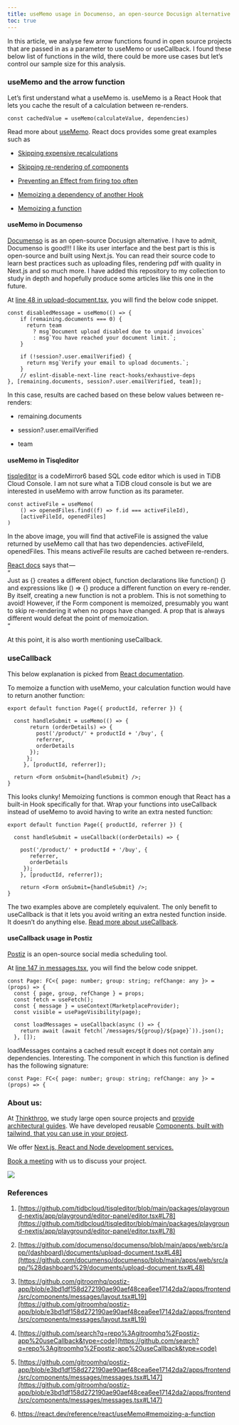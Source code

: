 ```yaml
---
title: useMemo usage in Documenso, an open-source Docusign alternative.
toc: true
---
```


In this article, we analyse few arrow functions found in open source projects that are passed in as a parameter to useMemo or useCallback. I found these below list of functions in the wild, there could be more use cases but let’s control our sample size for this analysis.

### useMemo and the arrow function

Let’s first understand what a useMemo is. useMemo is a React Hook that lets you cache the result of a calculation between re-renders.

```plaintext
const cachedValue = useMemo(calculateValue, dependencies)
```

Read more about [useMemo](https://react.dev/reference/react/useMemo). React docs provides some great examples such as

* [Skipping expensive recalculations](https://react.dev/reference/react/useMemo#skipping-expensive-recalculations)
    
* [Skipping re-rendering of components](https://react.dev/reference/react/useMemo#skipping-re-rendering-of-components)
    
* [Preventing an Effect from firing too often](https://react.dev/reference/react/useMemo#preventing-an-effect-from-firing-too-often)
    
* [Memoizing a dependency of another Hook](https://react.dev/reference/react/useMemo#memoizing-a-dependency-of-another-hook)
    
* [Memoizing a function](https://react.dev/reference/react/useMemo#memoizing-a-function)
    

#### useMemo in Documenso

[Documenso](https://github.com/documenso/documenso/blob/main/apps/web/src/app/%28dashboard%29/documents/upload-document.tsx#L48) is as an open-source Docusign alternative. I have to admit, Documenso is good!!! I like its user interface and the best part is this is open-source and built using Next.js. You can read their source code to learn best practices such as uploading files, rendering pdf with quality in Next.js and so much more. I have added this repository to my collection to study in depth and hopefully produce some articles like this one in the future.

At [line 48 in upload-document.tsx](https://github.com/documenso/documenso/blob/main/apps/web/src/app/%28dashboard%29/documents/upload-document.tsx#L48), you will find the below code snippet.

```plaintext
const disabledMessage = useMemo(() => {
    if (remaining.documents === 0) {
      return team
        ? msg`Document upload disabled due to unpaid invoices`
        : msg`You have reached your document limit.`;
    }

    if (!session?.user.emailVerified) {
      return msg`Verify your email to upload documents.`;
    }
    // eslint-disable-next-line react-hooks/exhaustive-deps
}, [remaining.documents, session?.user.emailVerified, team]);
```

In this case, results are cached based on these below values between re-renders:

* remaining.documents
    
* session?.user.emailVerified
    
* team
    

#### useMemo in Tisqleditor

[tisqleditor](https://github.com/tidbcloud/tisqleditor/tree/main) is a codeMirror6 based SQL code editor which is used in TiDB Cloud Console. I am not sure what a TiDB cloud console is but we are interested in useMemo with arrow function as its parameter.

```plaintext
const activeFile = useMemo(
    () => openedFiles.find((f) => f.id === activeFileId),
    [activeFileId, openedFiles]
)
```

In the above image, you will find that activeFile is assigned the value returned by useMemo call that has two dependencies. activeFileId, openedFiles. This means activeFile results are cached between re-renders.

[React docs](https://react.dev/reference/react/useMemo#memoizing-a-function) says that —   
“  
Just as {} creates a different object, function declarations like function() {} and expressions like () =&gt; {} produce a different function on every re-render. By itself, creating a new function is not a problem. This is not something to avoid! However, if the Form component is memoized, presumably you want to skip re-rendering it when no props have changed. A prop that is always different would defeat the point of memoization.  
“

At this point, it is also worth mentioning useCallback.

### useCallback

This below explanation is picked from [React documentation](https://react.dev/reference/react/useMemo#memoizing-a-dependency-of-another-hook).

To memoize a function with useMemo, your calculation function would have to return another function:

```plaintext
export default function Page({ productId, referrer }) {
  
  const handleSubmit = useMemo(() => {
       return (orderDetails) => {
         post('/product/' + productId + '/buy', {
         referrer,
         orderDetails
       });
      };
     }, [productId, referrer]);
   
  return <Form onSubmit={handleSubmit} />;
}
```

This looks clunky! Memoizing functions is common enough that React has a built-in Hook specifically for that. Wrap your functions into useCallback instead of useMemo to avoid having to write an extra nested function:

```plaintext
export default function Page({ productId, referrer }) {
 
  const handleSubmit = useCallback((orderDetails) => {
 
    post('/product/' + productId + '/buy', {
       referrer,
       orderDetails
     });
    }, [productId, referrer]);
    
    return <Form onSubmit={handleSubmit} />;
}
```

The two examples above are completely equivalent. The only benefit to useCallback is that it lets you avoid writing an extra nested function inside. It doesn’t do anything else. [Read more about useCallback](https://react.dev/reference/react/useCallback).

#### useCallback usage in Postiz

[Postiz](https://postiz.com/) is an open-source social media scheduling tool.

At [line 147 in messages.tsx](https://github.com/gitroomhq/postiz-app/blob/e3bd1df158d272190ae90aef48cea6ee17142da2/apps/frontend/src/components/messages/messages.tsx#L147), you will find the below code snippet.

```plaintext
const Page: FC<{ page: number; group: string; refChange: any }> = (props) => {
  const { page, group, refChange } = props;
  const fetch = useFetch();
  const { message } = useContext(MarketplaceProvider);
  const visible = usePageVisibility(page);

  const loadMessages = useCallback(async () => {
    return await (await fetch(`/messages/${group}/${page}`)).json();
  }, []);
```

loadMessages contains a cached result except it does not contain any dependencies. Interesting. The component in which this function is defined has the following signature:

```plaintext
const Page: FC<{ page: number; group: string; refChange: any }> = (props) => {
```

### About us:

At [Thinkthroo](https://thinkthroo.com/), we study large open source projects and [provide architectural guides](https://app.thinkthroo.com/architecture). We have developed reusable [Components, built with tailwind, that you can use in your project](https://thinkthroo.com/components).

We offer [Next.js, React and Node development services.](https://thinkthroo.com/components)

[Book a meeting](https://cal.com/team-thinkthroo-dxiovj/consultation?date=2024-10-19&month=2024-10) with us to discuss your project.

![](https://cdn-images-1.medium.com/max/1600/0*NxFtbdT-jz_GGi2N.png)

### References

1. [https://github.com/tidbcloud/tisqleditor/blob/main/packages/playground-nextjs/app/playground/editor-panel/editor.tsx#L78](https://github.com/tidbcloud/tisqleditor/blob/main/packages/playground-nextjs/app/playground/editor-panel/editor.tsx#L78)
    
2. [https://github.com/documenso/documenso/blob/main/apps/web/src/app/(dashboard)/documents/upload-document.tsx#L48](https://github.com/documenso/documenso/blob/main/apps/web/src/app/%28dashboard%29/documents/upload-document.tsx#L48)
    
3. [https://github.com/gitroomhq/postiz-app/blob/e3bd1df158d272190ae90aef48cea6ee17142da2/apps/frontend/src/components/messages/layout.tsx#L19](https://github.com/gitroomhq/postiz-app/blob/e3bd1df158d272190ae90aef48cea6ee17142da2/apps/frontend/src/components/messages/layout.tsx#L19)
    
4. [https://github.com/search?q=repo%3Agitroomhq%2Fpostiz-app%20useCallback&type=code](https://github.com/search?q=repo%3Agitroomhq%2Fpostiz-app%20useCallback&type=code)
    
5. [https://github.com/gitroomhq/postiz-app/blob/e3bd1df158d272190ae90aef48cea6ee17142da2/apps/frontend/src/components/messages/messages.tsx#L147](https://github.com/gitroomhq/postiz-app/blob/e3bd1df158d272190ae90aef48cea6ee17142da2/apps/frontend/src/components/messages/messages.tsx#L147)
    
6. https://react.dev/reference/react/useMemo#memoizing-a-function